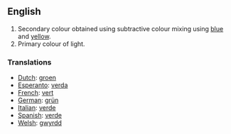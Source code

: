 ==English==

#Secondary colour obtained using subtractive colour mixing using [[blue]] and [[yellow]].
#Primary colour of light.

===Translations===

* [[Dutch]]: [[groen]] 
* [[Esperanto]]: [[verda]]
* [[French]]: [[vert]]
* [[German]]: [[grün]]
* [[Italian]]: [[verde]]
* [[Spanish]]: [[verde]]
* [[Welsh]]: [[gwyrdd]]